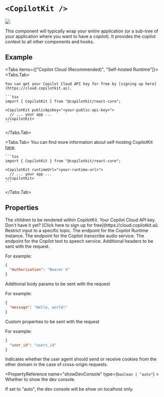 
# `<CopilotKit />`

<img
  referrerPolicy="no-referrer-when-downgrade"
  src="https://static.scarf.sh/a.png?x-pxid=a9b290bb-38f9-4518-ac3b-8f54fdbf43be"
/>

This component will typically wrap your entire application (or a sub-tree of your application where you want to have a copilot). It provides the copilot context to all other components and hooks.

## Example

<Tabs items={["Copilot Cloud (Recommended)", "Self-hosted Runtime"]}>
  <Tabs.Tab>

    You can get your Copilot Cloud API key for free by [signing up here](https://cloud.copilotkit.ai).

    ```tsx
    import { CopilotKit } from "@copilotkit/react-core";

    <CopilotKit publicApiKey="<your-public-api-key>">
      // ... your app ...
    </CopilotKit>
    ```
  </Tabs.Tab>

  <Tabs.Tab>
    You can find more information about self-hosting CopilotKit [here]().

    ```tsx
    import { CopilotKit } from "@copilotkit/react-core";

    <CopilotKit runtimeUrl="<your-runtime-url>">
      // ... your app ...
    </CopilotKit>
    ```
  </Tabs.Tab>
</Tabs>

## Properties

<PropertyReference name="children" type="ReactNode" required>
  The children to be rendered within CopilotKit.
</PropertyReference>

<PropertyReference name="publicApiKey" type="string">
  Your Copilot Cloud API key. Don't have it yet? [Click here to sign up for free](https://cloud.copilotkit.ai).
</PropertyReference>

<PropertyReference name="cloudRestrictToTopic" cloudOnly type="{ validTopics?: string[]; invalidTopics?: string[]; }" >
  Restrict input to a specific topic.
</PropertyReference>

<PropertyReference name="runtimeUrl" type="string" >
  The endpoint for the Copilot Runtime instance.
</PropertyReference>

<PropertyReference name="transcribeAudioUrl" type="string" >
  The endpoint for the Copilot transcribe audio service.
</PropertyReference>

<PropertyReference name="textToSpeechUrl" type="string" >
  The endpoint for the Copilot text to speech service.
</PropertyReference>

<PropertyReference name="headers" type="Record<string, string>" >
  Additional headers to be sent with the request.
  
  For example:
  ```json
  {
    "Authorization": "Bearer X"
  }
  ```
</PropertyReference>

<PropertyReference name="body" type="Record<string, any>" >
  Additional body params to be sent with the request

  For example:
  ```json
  {
    "message": "Hello, world!"
  }
  ```
</PropertyReference>

<PropertyReference name="properties" type="Record<string, any>" >
  Custom properties to be sent with the request
 
  For example:
  ```json
  {
    "user_id": "users_id"
  }
  ```
</PropertyReference>

<PropertyReference name="credentials" type="RequestCredentials" >
  Indicates whether the user agent should send or receive cookies from the other domain in the case of cross-origin requests.
</PropertyReference>

<PropertyReference name="showDevConsole" type={`boolean | "auto"`} >
  Whether to show the dev console.
 
  If set to "auto", the dev console will be show on localhost only.
</PropertyReference>
